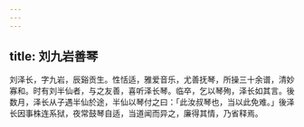```yaml
---
---
---
```

title: 刘九岩善琴
---



刘泽长，字九岩，辰谿贡生。性恬适，雅爱音乐，尤善抚琴，所操三十余谱，清妙寡和。时有刘半仙者，与之友善，喜听泽长琴。临卒，乞以琴殉，泽长如其言。後数月，泽长从子遇半仙於途，半仙以琴付之曰：「此汝叔琴也，当以此免难。」後泽长因事株连系狱，夜常鼓琴自适，当道闻而异之，廉得其情，乃省释焉。